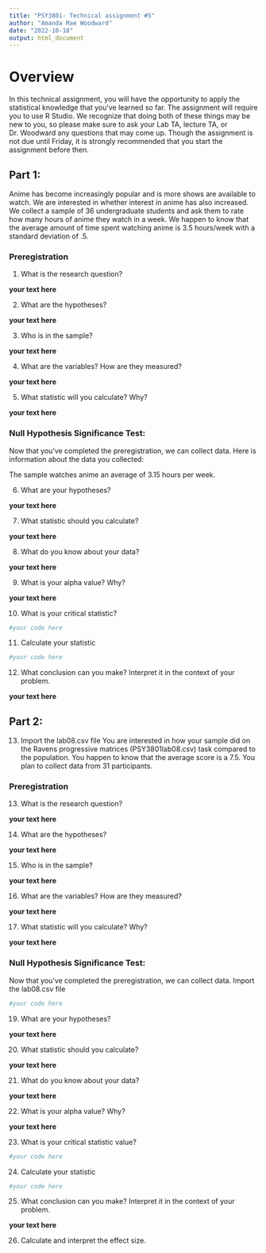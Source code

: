 ```yaml
---
title: "PSY3801- Technical assignment #5"
author: "Amanda Mae Woodward"
date: "2022-10-18"
output: html_document
---
```

# Overview

In this technical assignment, you will have the opportunity to apply the statistical knowledge that you've learned so far. The assignment will require you to use R Studio. We recognize that doing both of these things may be new to you, so please make sure to ask your Lab TA, lecture TA, or Dr. Woodward any questions that may come up. Though the assignment is not due until Friday, it is strongly recommended that you start the assignment before then.

## Part 1: 
Anime has become increasingly popular and is more shows are available to watch. We are interested in whether interest in anime has also increased. We collect a sample of 36 undergraduate students and ask them to rate how many hours of anime they watch in a week. We happen to know that the average amount of time spent watching anime is 3.5 hours/week with a standard deviation of .5.   

### Preregistration
1. What is the research question? 

**your text here** 

2. What are the hypotheses? 

**your text here** 

3. Who is in the sample? 

**your text here** 

4. What are the variables? How are they measured? 

**your text here** 

5. What statistic will you calculate? Why? 

**your text here** 

### Null Hypothesis Significance Test: 

Now that you've completed the preregistration, we can collect data. Here is information about the data you collected: 

The sample watches anime an average of  3.15 hours per week. 

6. What are your hypotheses?

**your text here** 

7. What statistic should you calculate?

**your text here** 

8. What do you know about your data? 

**your text here** 

9. What is your alpha value? Why?

**your text here** 

10. What is your critical statistic? 

```r
#your code here
```

11. Calculate your statistic

```r
#your code here
```

12. What conclusion can you make? Interpret it in the context of your problem. 

**your text here**

## Part 2:
13. Import the lab08.csv file 
You are interested in how your sample did on the Ravens progressive matrices (PSY3801lab08.csv) task compared to the population. You happen to know that the average score is a 7.5. You plan to collect data from 31 participants. 

### Preregistration
13. What is the research question? 

**your text here** 

14. What are the hypotheses? 

**your text here** 

15. Who is in the sample? 

**your text here** 

16. What are the variables? How are they measured? 

**your text here** 

17. What statistic will you calculate? Why? 

**your text here** 

### Null Hypothesis Significance Test: 

Now that you've completed the preregistration, we can collect data. Import the lab08.csv file 
```r
#your code here
```

19. What are your hypotheses?

**your text here** 

20. What statistic should you calculate?

**your text here** 

21. What do you know about your data? 

**your text here** 

22. What is your alpha value? Why?

**your text here** 

23. What is your critical statistic value? 

```r
#your code here
```

24. Calculate your statistic

```r
#your code here
```

25. What conclusion can you make? Interpret it in the context of your problem. 

**your text here**

26. Calculate and interpret the effect size. 

```r

```



